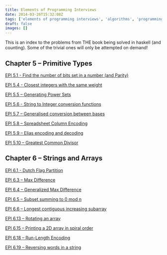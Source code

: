 ```yaml
---
title: Elements of Programming Interviews
date: 2014-03-26T15:32:08Z
tags: ['elements of programming interviews', 'algorithms', 'programming', 'haskell']
draft: false
images: []
---
```


This is an index to the problems from THE book being solved in haskell (and counting). Some of the trivial ones will only be attempted on demand!


## Chapter 5 – Primitive Types

[EPI 5.1 - Find the number of bits set in a number (and Parity)](/blog/epi/primitive-types/number-of-bits-set-in-a-number/)

[EPI 5.4 - Closest integers with the same weight](/blog/epi/primitive-types/closest-integers-with-same-weight/)

[EPI 5.5 – Generating Power Sets](/blog/epi/primitive-types/generating-power-sets/)

[EPI 5.6 - String to Integer conversion functions](/blog/epi/primitive-types/string-to-integer-conversion-functions/)

[EPI 5.7 – Generalised conversion between bases](/blog/epi/primitive-types/conversion-between-bases/)

[EPI 5.8 – Spreadsheet Column Encoding](/blog/epi/primitive-types/spreadsheet-column-encoding/)

[EPI 5.9 – Elias encoding and decoding](/blog/epi/primitive-types/elias-encoding-decoding/)

[EPI 5.10 – Greatest Common Divisor](/blog/epi/primitive-types/greatest-common-divisor/)

## Chapter 6 – Strings and Arrays

[EPI 6.1 - Dutch Flag Partition](/blog/epi/strings-and-arrays/dutch-flag-partition)

[EPI 6.3 – Max Difference](/blog/epi/strings-and-arrays/max-difference/)

[EPI 6.4 – Generalized Max Difference](/blog/epi/strings-and-arrays/generalized-max-difference)

[EPI 6.5 – Subset summing to 0 mod n](/blog/epi/strings-and-arrays/subset-summing-0-to-mod-n)

[EPI 6.6 – Longest contiguous increasing subarray](/blog/epi/strings-and-arrays/longest-contiguous-increasing-subarray)

[EPI 6.13 – Rotating an array](/blog/epi/strings-and-arrays/rotating-an-array)

[EPI 6.15 – Printing a 2D array in spiral order](/blog/epi/strings-and-arrays/)

[EPI 6.18 – Run-Length Encoding](/blog/epi/strings-and-arrays/run-length-encoding/)

[EPI 6.19 – Reversing words in a string](/blog/epi/strings-and-arrays/reverse-words-in-a-string/)


